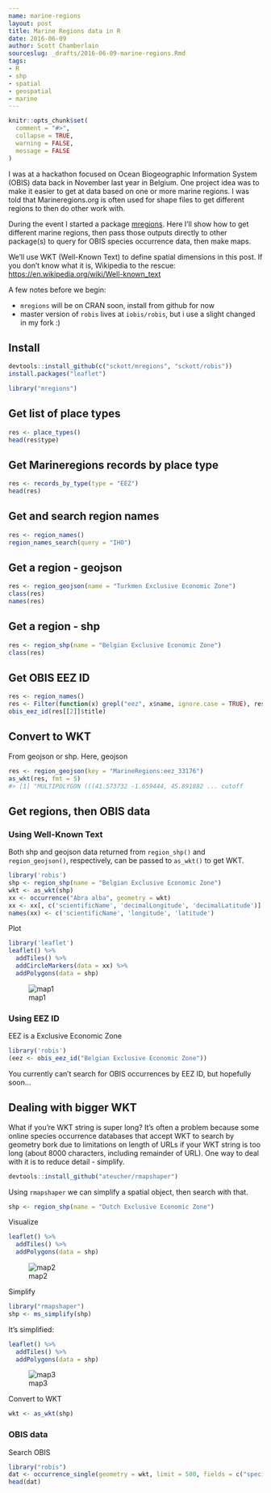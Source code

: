 ```yaml
---
name: marine-regions
layout: post
title: Marine Regions data in R
date: 2016-06-09
author: Scott Chamberlain
sourceslug: _drafts/2016-06-09-marine-regions.Rmd
tags:
- R
- shp
- spatial
- geospatial
- marine
---
```


```r
knitr::opts_chunk$set(
  comment = "#>",
  collapse = TRUE,
  warning = FALSE,
  message = FALSE
)
```

I was at a hackathon focused on Ocean Biogeographic Information System (OBIS) data back in November last year in Belgium. One project idea was to make it easier to get at data based on one or more marine regions. I was told that Marineregions.org is often used for shape files to get different regions to then do other work with.

During the event I started a package [mregions][mr]. Here I'll show how to get different marine regions, then pass those outputs directly to other package(s) to query for OBIS species occurrence data, then make maps.

We'll use WKT (Well-Known Text) to define spatial dimensions in this post. If
you don't know what it is, Wikipedia to the rescue: [https://en.wikipedia.org/wiki/Well-known_text](https://en.wikipedia.org/wiki/Well-known_text)

A few notes before we begin:

* `mregions` will be on CRAN soon, install from github for now
* master version of `robis` lives at `iobis/robis`, but i use a slight changed in my fork :)

## Install

```r
devtools::install_github(c("sckott/mregions", "sckott/robis"))
install.packages("leaflet")
```

```r
library("mregions")
```

## Get list of place types

```r
res <- place_types()
head(res$type)
```

## Get Marineregions records by place type

```r
res <- records_by_type(type = "EEZ")
head(res)
```

## Get and search region names

```r
res <- region_names()
region_names_search(query = "IHO")
```

## Get a region - geojson

```r
res <- region_geojson(name = "Turkmen Exclusive Economic Zone")
class(res)
names(res)
```

## Get a region - shp

```r
res <- region_shp(name = "Belgian Exclusive Economic Zone")
class(res)
```

## Get OBIS EEZ ID

```r
res <- region_names()
res <- Filter(function(x) grepl("eez", x$name, ignore.case = TRUE), res)
obis_eez_id(res[[2]]$title)
```

## Convert to WKT

From geojson or shp. Here, geojson

```r
res <- region_geojson(key = "MarineRegions:eez_33176")
as_wkt(res, fmt = 5)
#> [1] "MULTIPOLYGON (((41.573732 -1.659444, 45.891882 ... cutoff
```

## Get regions, then OBIS data

### Using Well-Known Text

Both shp and geojson data returned from `region_shp()` and `region_geojson()`, respectively, can be passed to `as_wkt()` to get WKT.

```r
library('robis')
shp <- region_shp(name = "Belgian Exclusive Economic Zone")
wkt <- as_wkt(shp)
xx <- occurrence("Abra alba", geometry = wkt)
xx <- xx[, c('scientificName', 'decimalLongitude', 'decimalLatitude')]
names(xx) <- c('scientificName', 'longitude', 'latitude')
```

Plot

```r
library('leaflet')
leaflet() %>%
  addTiles() %>%
  addCircleMarkers(data = xx) %>%
  addPolygons(data = shp)
```

![map1](/public/img/2016-06-09-marine-regions/map1.png)

### Using EEZ ID

EEZ is a Exclusive Economic Zone

```r
library('robis')
(eez <- obis_eez_id("Belgian Exclusive Economic Zone"))
```

You currently can't search for OBIS occurrences by EEZ ID, but hopefully soon...

## Dealing with bigger WKT

What if you're WKT string is super long?  It's often a problem because some online species occurrence databases that accept WKT to search by geometry bork due to
limitations on length of URLs if your WKT string is too long (about 8000 characters,
including remainder of URL). One way to deal with it is to reduce detail - simplify.

```r
devtools::install_github("ateucher/rmapshaper")
```

Using `rmapshaper` we can simplify a spatial object, then search with that.

```r
shp <- region_shp(name = "Dutch Exclusive Economic Zone")
```

Visualize

```r
leaflet() %>%
  addTiles() %>%
  addPolygons(data = shp)
```

![map2](/public/img/2016-06-09-marine-regions/complex.png)

Simplify

```r
library("rmapshaper")
shp <- ms_simplify(shp)
```

It's simplified:

```r
leaflet() %>%
  addTiles() %>%
  addPolygons(data = shp)
```

![map3](/public/img/2016-06-09-marine-regions/simple.png)

Convert to WKT

```r
wkt <- as_wkt(shp)
```

### OBIS data

Search OBIS

```r
library("robis")
dat <- occurrence_single(geometry = wkt, limit = 500, fields = c("species", "decimalLongitude", "decimalLatitude"))
head(dat)
```

[mr]: https://github.com/ropenscilabs/mregions
